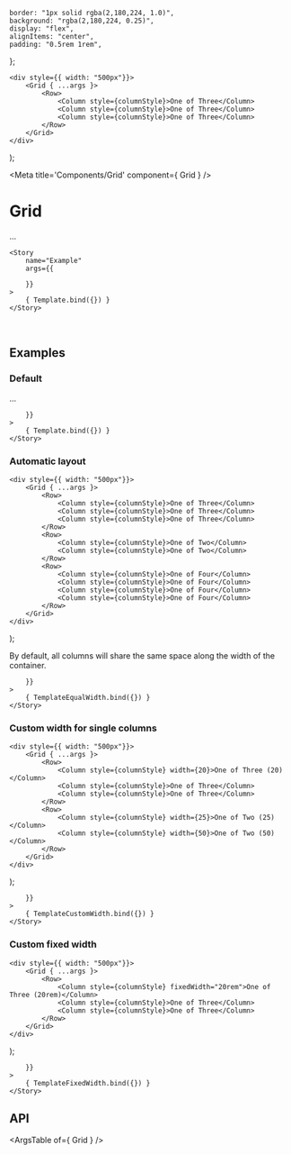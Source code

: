 
	border: "1px solid rgba(2,180,224, 1.0)",
	background: "rgba(2,180,224, 0.25)",
	display: "flex",
	alignItems: "center",
	padding: "0.5rem 1rem",
};

	<div style={{ width: "500px"}}>
		<Grid { ...args }>
			<Row>
				<Column style={columnStyle}>One of Three</Column>
				<Column style={columnStyle}>One of Three</Column>
				<Column style={columnStyle}>One of Three</Column>
			</Row>
		</Grid>
	</div>
);

<Meta title='Components/Grid' component={ Grid } />

# Grid

...

	<Story
		name="Example"
		args={{
			
		}}
	>
		{ Template.bind({}) }
	</Story>

<br/>

## Examples

### Default

...

<Canvas>
	<Story
		name="Default"
		args={{
			
		}}
	>
		{ Template.bind({}) }
	</Story>
</Canvas>

### Automatic layout

	<div style={{ width: "500px"}}>
		<Grid { ...args }>
			<Row>
				<Column style={columnStyle}>One of Three</Column>
				<Column style={columnStyle}>One of Three</Column>
				<Column style={columnStyle}>One of Three</Column>
			</Row>
			<Row>
				<Column style={columnStyle}>One of Two</Column>
				<Column style={columnStyle}>One of Two</Column>
			</Row>
			<Row>
				<Column style={columnStyle}>One of Four</Column>
				<Column style={columnStyle}>One of Four</Column>
				<Column style={columnStyle}>One of Four</Column>
				<Column style={columnStyle}>One of Four</Column>
			</Row>
		</Grid>
	</div>
);

By default, all columns will share the same space along the width of the container.

<Canvas>
	<Story
		name="Automatic Layout"
		args={{
			
		}}
	>
		{ TemplateEqualWidth.bind({}) }
	</Story>
</Canvas>

### Custom width for single columns

	<div style={{ width: "500px"}}>
		<Grid { ...args }>
			<Row>
				<Column style={columnStyle} width={20}>One of Three (20)</Column>
				<Column style={columnStyle}>One of Three</Column>
				<Column style={columnStyle}>One of Three</Column>
			</Row>
			<Row>
				<Column style={columnStyle} width={25}>One of Two (25)</Column>
				<Column style={columnStyle} width={50}>One of Two (50)</Column>
			</Row>
		</Grid>
	</div>
);

<Canvas>
	<Story
		name="Custom Columns"
		args={{
			
		}}
	>
		{ TemplateCustomWidth.bind({}) }
	</Story>
</Canvas>

### Custom fixed width

	<div style={{ width: "500px"}}>
		<Grid { ...args }>
			<Row>
				<Column style={columnStyle} fixedWidth="20rem">One of Three (20rem)</Column>
				<Column style={columnStyle}>One of Three</Column>
				<Column style={columnStyle}>One of Three</Column>
			</Row>
		</Grid>
	</div>
);

<Canvas>
	<Story
		name="Fixed Width"
		args={{
			
		}}
	>
		{ TemplateFixedWidth.bind({}) }
	</Story>
</Canvas>

## API

<ArgsTable of={ Grid } />
